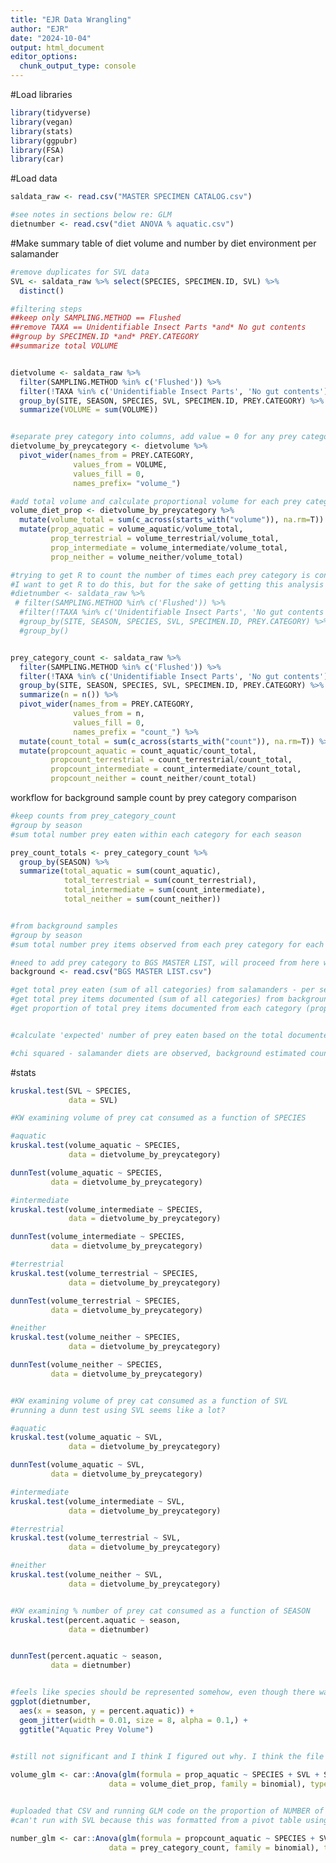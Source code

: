 ```yaml
---
title: "EJR Data Wrangling"
author: "EJR"
date: "2024-10-04"
output: html_document
editor_options: 
  chunk_output_type: console
---
```


#Load libraries
```r
library(tidyverse)
library(vegan)
library(stats)
library(ggpubr)
library(FSA)
library(car)
```

#Load data

```r
saldata_raw <- read.csv("MASTER SPECIMEN CATALOG.csv")

#see notes in sections below re: GLM
dietnumber <- read.csv("diet ANOVA % aquatic.csv")

```


#Make summary table of diet volume and number by diet environment per salamander

```r
#remove duplicates for SVL data
SVL <- saldata_raw %>% select(SPECIES, SPECIMEN.ID, SVL) %>%
  distinct()

#filtering steps
##keep only SAMPLING.METHOD == Flushed
##remove TAXA == Unidentifiable Insect Parts *and* No gut contents
##group by SPECIMEN.ID *and* PREY.CATEGORY
##summarize total VOLUME


dietvolume <- saldata_raw %>%
  filter(SAMPLING.METHOD %in% c('Flushed')) %>%
  filter(!TAXA %in% c('Unidentifiable Insect Parts', 'No gut contents')) %>%
  group_by(SITE, SEASON, SPECIES, SVL, SPECIMEN.ID, PREY.CATEGORY) %>%  #add whatever columns need to be kept
  summarize(VOLUME = sum(VOLUME))


#separate prey category into columns, add value = 0 for any prey categories not observed for a specimen
dietvolume_by_preycategory <- dietvolume %>%
  pivot_wider(names_from = PREY.CATEGORY,
              values_from = VOLUME,
              values_fill = 0,
              names_prefix= "volume_")

#add total volume and calculate proportional volume for each prey category
volume_diet_prop <- dietvolume_by_preycategory %>%
  mutate(volume_total = sum(c_across(starts_with("volume")), na.rm=T)) %>%
  mutate(prop_aquatic = volume_aquatic/volume_total, 
         prop_terrestrial = volume_terrestrial/volume_total, 
         prop_intermediate = volume_intermediate/volume_total, 
         prop_neither = volume_neither/volume_total)

#trying to get R to count the number of times each prey category is consumed by each individual salamander to replicate the GLM that had significant results
#I want to get R to do this, but for the sake of getting this analysis done, I am uploading the csv
#dietnumber <- saldata_raw %>%
 # filter(SAMPLING.METHOD %in% c('Flushed')) %>%
  #filter(!TAXA %in% c('Unidentifiable Insect Parts', 'No gut contents')) %>%
  #group_by(SITE, SEASON, SPECIES, SVL, SPECIMEN.ID, PREY.CATEGORY) %>%
  #group_by()


prey_category_count <- saldata_raw %>%
  filter(SAMPLING.METHOD %in% c('Flushed')) %>%
  filter(!TAXA %in% c('Unidentifiable Insect Parts', 'No gut contents')) %>%
  group_by(SITE, SEASON, SPECIES, SVL, SPECIMEN.ID, PREY.CATEGORY) %>%
  summarize(n = n()) %>%
  pivot_wider(names_from = PREY.CATEGORY, 
              values_from = n,
              values_fill = 0,
              names_prefix = "count_") %>%
  mutate(count_total = sum(c_across(starts_with("count")), na.rm=T)) %>%
  mutate(propcount_aquatic = count_aquatic/count_total, 
         propcount_terrestrial = count_terrestrial/count_total, 
         propcount_intermediate = count_intermediate/count_total, 
         propcount_neither = count_neither/count_total)
```


workflow for background sample count by prey category comparison
```r
#keep counts from prey_category_count
#group by season
#sum total number prey eaten within each category for each season

prey_count_totals <- prey_category_count %>%
  group_by(SEASON) %>%
  summarize(total_aquatic = sum(count_aquatic),
            total_terrestrial = sum(count_terrestrial),
            total_intermediate = sum(count_intermediate),
            total_neither = sum(count_neither))


#from background samples
#group by season
#sum total number prey items observed from each prey category for each season

#need to add prey category to BGS MASTER LIST, will proceed from here when updated
background <- read.csv("BGS MASTER LIST.csv")

#get total prey eaten (sum of all categories) from salamanders - per season
#get total prey items documented (sum of all categories) from background - per season
#get proportion of total prey items documented from each category (prop of total) - per season


#calculate 'expected' number of prey eaten based on the total documented and category proportions

#chi squared - salamander diets are observed, background estimated counts from proportions are expected
```


#stats

```r
kruskal.test(SVL ~ SPECIES,
             data = SVL)

#KW examining volume of prey cat consumed as a function of SPECIES

#aquatic
kruskal.test(volume_aquatic ~ SPECIES,
             data = dietvolume_by_preycategory)

dunnTest(volume_aquatic ~ SPECIES,
         data = dietvolume_by_preycategory)

#intermediate
kruskal.test(volume_intermediate ~ SPECIES,
             data = dietvolume_by_preycategory)

dunnTest(volume_intermediate ~ SPECIES,
         data = dietvolume_by_preycategory)

#terrestrial
kruskal.test(volume_terrestrial ~ SPECIES,
             data = dietvolume_by_preycategory)

dunnTest(volume_terrestrial ~ SPECIES,
         data = dietvolume_by_preycategory)

#neither
kruskal.test(volume_neither ~ SPECIES,
             data = dietvolume_by_preycategory)

dunnTest(volume_neither ~ SPECIES,
         data = dietvolume_by_preycategory)


#KW examining volume of prey cat consumed as a function of SVL
#running a dunn test using SVL seems like a lot?

#aquatic
kruskal.test(volume_aquatic ~ SVL,
             data = dietvolume_by_preycategory)

dunnTest(volume_aquatic ~ SVL,
         data = dietvolume_by_preycategory)

#intermediate
kruskal.test(volume_intermediate ~ SVL,
             data = dietvolume_by_preycategory)

#terrestrial
kruskal.test(volume_terrestrial ~ SVL,
             data = dietvolume_by_preycategory)

#neither
kruskal.test(volume_neither ~ SVL,
             data = dietvolume_by_preycategory)


#KW examining % number of prey cat consumed as a function of SEASON
kruskal.test(percent.aquatic ~ season,
             data = dietnumber)


dunnTest(percent.aquatic ~ season,
         data = dietnumber)


#feels like species should be represented somehow, even though there was no significant difference in proportion aquatic prey consumed between species..
ggplot(dietnumber,
  aes(x = season, y = percent.aquatic)) +
  geom_jitter(width = 0.01, size = 8, alpha = 0.1,) +
  ggtitle("Aquatic Prey Volume")
  


```

```r

#still not significant and I think I figured out why. I think the file "diet ANOVA % aquatic" was originally used to run the GLM that gave significant results, and that was based on the NUMBER of each type of prey consumed, not the VOLUME.

volume_glm <- car::Anova(glm(formula = prop_aquatic ~ SPECIES + SVL + SEASON,
                      data = volume_diet_prop, family = binomial), type = 3)


#uploaded that CSV and running GLM code on the proportion of NUMBER of prey type consumed
#can't run with SVL because this was formatted from a pivot table using size class, need to get R to make this dataset but don't have time to figure it out right now

number_glm <- car::Anova(glm(formula = propcount_aquatic ~ SPECIES + SVL + SEASON,
                      data = prey_category_count, family = binomial), type = 3)

```